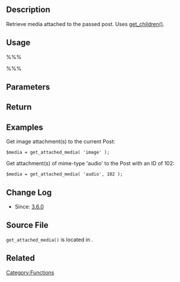 {{Languages|
{{en|Function Reference/get attached media}}
{{ja|Function Reference/get attached media}}
}}
== Description ==
Retrieve media attached to the passed post. Uses [[Function_Reference/get_children|get_children()]].

== Usage ==
%%% <?php get_attached_media( $type, $post_id ) ?> %%%

== Parameters ==
{{Parameter|$type|string|(Mime) type of media desired.}}
{{Parameter|$post_id|integer|Post ID, by default the current post ID.|optional|0}}

== Return ==
{{Return||array|[[Class_Reference/WP_Post|WP_Post]] objects of found attachments.}}

== Examples ==
Get image attachment(s) to the current Post:
<pre>
$media = get_attached_media( 'image' );
</pre>

Get attachment(s) of mime-type 'audio' to the Post with an ID of 102:
<pre>
$media = get_attached_media( 'audio', 102 );
</pre>

== Change Log ==
* Since: [[Version 3.6|3.6.0]]

== Source File ==
<tt>get_attached_media()</tt> is located in {{Trac|wp-includes/media.php}}.

== Related ==
{{Audio Tags}}

{{Video Tags}}

{{Tag Footer}}

[[Category:Functions]]
